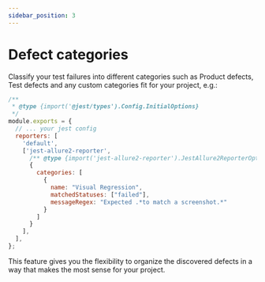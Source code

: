```yaml
---
sidebar_position: 3
---
```


# Defect categories

Classify your test failures into different categories such as Product defects, Test defects and any custom categories fit for your project, e.g.:

```js title="jest.config.js"
/**
 * @type {import('@jest/types').Config.InitialOptions}
 */
module.exports = {
  // ... your jest config
  reporters: [
    'default',
    ['jest-allure2-reporter',
      /** @type {import('jest-allure2-reporter').JestAllure2ReporterOptions} */
      {
        categories: [
          {
            name: "Visual Regression",
            matchedStatuses: ["failed"],
            messageRegex: "Expected .*to match a screenshot.*"
          }
        ]
      }
    ],
  ],
};
```

This feature gives you the flexibility to organize the discovered defects in a way that makes the most sense for your project.

